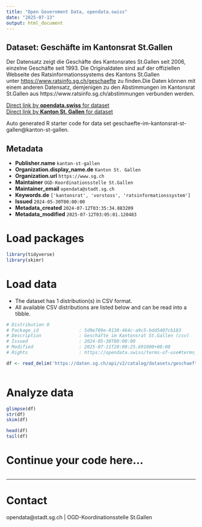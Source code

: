 ```yaml
---
title: "Open Government Data, opendata.swiss"
date: "2025-07-13"
output: html_document
---
```


## Dataset: Geschäfte im Kantonsrat St.Gallen

Der Datensatz zeigt die Geschäfte des Kantonsrates St.Gallen seit 2006, einzelne Geschäfte seit 1993. Die Originaldaten sind auf der offiziellen Webseite des Ratsinformationssystems des Kantons St.Gallen unter [https://www.ratsinfo.sg.ch/geschaefte](https://www.ratsinfo.sg.ch/geschaefte) zu finden.Die Daten können mit einem anderen Datensatz, demjenigen zu den Abstimmungen im Kantonsrat St.Gallen aus https://www.ratsinfo.sg.ch/abstimmungen verbunden werden.

[Direct link by **opendata.swiss** for dataset](https://opendata.swiss/de/dataset/geschafte-im-kantonsrat-st-gallen)<br>
[Direct link by **Kanton St. Gallen** for dataset](https://daten.sg.ch/explore/dataset/geschaefte-im-kantonsrat-st-gallen/)

Auto generated R starter code for data set geschaefte-im-kantonsrat-st-gallen@kanton-st-gallen.

## Metadata

- **Publisher.name** `kanton-st-gallen`
- **Organization.display_name.de** `Kanton St. Gallen`
- **Organization.url** `https://www.sg.ch`
- **Maintainer** `OGD-Koordinationsstelle St.Gallen`
- **Maintainer_email** `opendata@stadt.sg.ch`
- **Keywords.de** `['kantonsrat', 'vorstoss', 'ratsinformationssystem']`
- **Issued** `2024-05-30T00:00:00`
- **Metadata_created** `2024-07-12T03:35:34.883209`
- **Metadata_modified** `2025-07-12T03:05:01.120483`


# Load packages

```r

library(tidyverse)
library(skimr)

```

# Load data

-   The dataset has 1 distribution(s) in CSV format.
-   All available CSV distributions are listed below and can be read into a tibble.

```r

# Distribution 0
# Package_id               : 5d9e709e-9138-464c-a9c5-bdd5407cb183
# Description              : Geschäfte im Kantonsrat St.Gallen (csv)
# Issued                   : 2024-05-30T00:00:00
# Modified                 : 2025-07-11T20:00:25.691000+00:00
# Rights                   : https://opendata.swiss/terms-of-use#terms_by

df <- read_delim('https://daten.sg.ch/api/v2/catalog/datasets/geschaefte-im-kantonsrat-st-gallen/exports/csv?use_labels=true')



```

# Analyze data

```r

glimpse(df)
str(df)
skim(df)

head(df)
tail(df)

```

# Continue your code here...

```r

```

------------------------------------------------------------------------

# Contact

opendata@stadt.sg.ch | OGD-Koordinationsstelle St.Gallen
